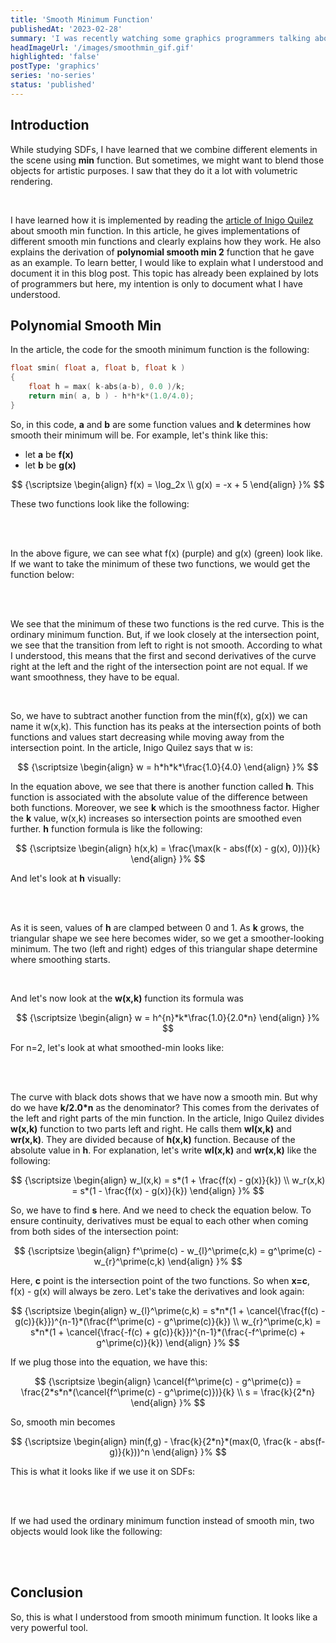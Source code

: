 ```yaml
---
title: 'Smooth Minimum Function'
publishedAt: '2023-02-28'
summary: 'I was recently watching some graphics programmers talking about smooth minimum and I wanted to learn how it works.'
headImageUrl: '/images/smoothmin_gif.gif'
highlighted: 'false'
postType: 'graphics'
series: 'no-series'
status: 'published'
---
```


## Introduction

While studying SDFs, I have learned that we combine different elements in the scene using **min** function.
But sometimes, we might want to blend those objects for artistic purposes. I saw that they do it a lot with
volumetric rendering.

<br/>

I have learned how it is implemented by reading the [article of Inigo Quilez](https://iquilezles.org/articles/smin/)
about smooth min function. In this article, he gives implementations of different smooth min functions and clearly
explains how they work. He also explains the derivation of **polynomial smooth min 2** function that he gave as
an example. To learn better, I would like to explain what I understood and document it in this blog post. This topic
has already been explained by lots of programmers but here, my intention is only to document what I have understood.

## Polynomial Smooth Min

In the article, the code for the smooth minimum function is the following:

```cpp
float smin( float a, float b, float k )
{
    float h = max( k-abs(a-b), 0.0 )/k;
    return min( a, b ) - h*h*k*(1.0/4.0);
}
```

So, in this code, **a** and **b** are some function values and **k** determines how smooth their minimum will be.
For example, let's think like this:

- let **a** be **f(x)**
- let **b** be **g(x)**

$$
{\scriptsize
\begin{align}
    f(x) = \log_2x \\
    g(x) = -x + 5
\end{align}
}%
$$

These two functions look like the following:


<br/>
<ApiImage alt="smooth_min_1" src="/images/smooth_min_1.png" heigth="100%" width="100%" caption="f(x) and g(x)"/>
<br/>

In the above figure, we can see what f(x) (purple) and g(x) (green) look like. If we want to take the minimum of these
two functions, we would get the function below:

<br/>
<ApiImage alt="smooth_min_2" src="/images/smooth_min_2.png" heigth="100%" width="100%" caption="min(f(x), g(x))"/>
<br/>

We see that the minimum of these two functions is the red curve. This is the ordinary minimum function. But, if we look
closely at the intersection point, we see that the transition from left to right is not smooth. According to what I understood,
this means that the first and second derivatives of the curve right at the left and the right of the intersection point are not
equal. If we want smoothness, they have to be equal.

<br/>

So, we have to subtract another function from the min(f(x), g(x)) we can name it w(x,k). This function has its peaks at the
intersection points of both functions and values start decreasing while moving away from the intersection point. In the article, 
Inigo Quilez says that w is:

$$
{\scriptsize
\begin{align}
    w = h*h*k*\frac{1.0}{4.0}
\end{align}
}%
$$

In the equation above, we see that there is another function called **h**. This function is associated with the absolute value
of the difference between both functions. Moreover, we see **k** which is the smoothness factor. Higher the **k** value, w(x,k)
increases so intersection points are smoothed even further. **h** function formula is like the following:

$$
{\scriptsize
\begin{align}
    h(x,k) = \frac{\max(k - abs(f(x) - g(x), 0))}{k}
\end{align}
}%
$$

And let's look at **h** visually:

<br/>
<ApiImage alt="smooth_min_3" src="/images/smooth_min_3.png" heigth="100%" width="100%" caption="h(x,k)"/>
<br/>

As it is seen, values of **h** are clamped between 0 and 1. As **k** grows, the triangular shape we see here becomes
wider, so we get a smoother-looking minimum. The two (left and right) edges of this triangular shape determine where
smoothing starts.

<br/>

And let's now look at the **w(x,k)** function its formula was

$$
{\scriptsize
\begin{align}
    w = h^{n}*k*\frac{1.0}{2.0*n}
\end{align}
}%
$$

For n=2, let's look at what smoothed-min looks like:

<br/>
<ApiImage alt="smooth_min_4" src="/images/smooth_min_4.png" heigth="100%" width="100%" caption="smooth-min"/>
<br/>

The curve with black dots shows that we have now a smooth min. But why do we have **k/2.0*n** as the denominator?
This comes from the derivates of the left and right parts of the min function. In the article, Inigo Quilez divides
**w(x,k)** function to two parts left and right. He calls them **wl(x,k)** and **wr(x,k)**. They are divided because of
**h(x,k)** function. Because of the absolute value in **h**. For explanation, let's write **wl(x,k)** and **wr(x,k)**
like the following:

$$
{\scriptsize
\begin{align}
    w_l(x,k) = s*(1 + \frac{f(x) - g(x)}{k}) \\
    w_r(x,k) = s*(1 - \frac{f(x) - g(x)}{k})
\end{align}
}%
$$

So, we have to find **s** here. And we need to check the equation below. To ensure continuity, derivatives
must be equal to each other when coming from both sides of the intersection point:

$$
{\scriptsize
\begin{align}
    f^\prime(c) - w_{l}^\prime(c,k) = g^\prime(c) - w_{r}^\prime(c,k)
\end{align}
}%
$$

Here, **c** point is the intersection point of the two functions. So when **x=c**,
f(x) - g(x) will always be zero. Let's take the derivatives and look again:

$$
{\scriptsize
\begin{align}
    w_{l}^\prime(c,k) = s*n*(1 + \cancel{\frac{f(c) - g(c)}{k}})^{n-1}*(\frac{f^\prime(c) -  g^\prime(c)}{k}) \\
    w_{r}^\prime(c,k) = s*n*(1 + \cancel{\frac{-f(c) + g(c)}{k}})^{n-1}*(\frac{-f^\prime(c) +  g^\prime(c)}{k})
\end{align}
}%
$$

If we plug those into the equation, we have this:

$$
{\scriptsize
\begin{align}
    \cancel{f^\prime(c) - g^\prime(c)} = \frac{2*s*n*(\cancel{f^\prime(c) - g^\prime(c)})}{k} \\
    s = \frac{k}{2*n}
\end{align}
}%
$$

So, smooth min becomes

$$
{\scriptsize
\begin{align}
    min(f,g) - \frac{k}{2*n}*(max(0, \frac{k - abs(f-g)}{k}))^n
\end{align}
}%
$$

This is what it looks like if we use it on SDFs:

<br/>
<ApiImage alt="smooth_min_smooth_min" src="/images/smooth_min_smooth_min.png" heigth="100%" width="100%" caption="smooth-min"/>
<br/>

If we had used the ordinary minimum function instead of smooth min, two objects would look like the following:

<br/>
<ApiImage alt="smooth_min_normal_min" src="/images/smooth_min_normal_min.png" heigth="100%" width="100%" caption="ordinary minimum function"/>
<br/>

## Conclusion

So, this is what I understood from smooth minimum function. It looks like a very powerful tool.
